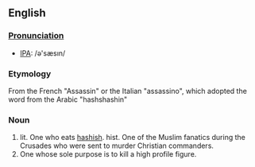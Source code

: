 ==English==
===[[Pronunciation]]===
*[[w:International Phonetic Alphabet|IPA]]: /&#477;'s&#230;s&#305;n/
===Etymology===
From the French "Assassin" or the Italian "assassino", which adopted the word from the Arabic "hashshashin"
===Noun===
#lit. One who eats [[hashish]]. hist. One of the Muslim fanatics during the Crusades who were sent to murder Christian commanders.
#One whose sole purpose is to kill a high profile figure.